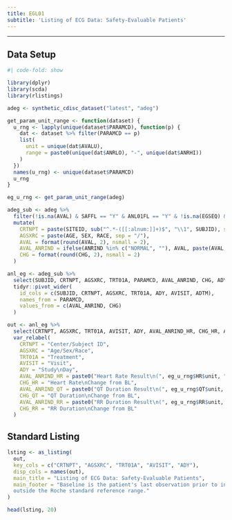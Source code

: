 ```yaml
---
title: EGL01
subtitle: 'Listing of ECG Data: Safety-Evaluable Patients'
---
```


------------------------------------------------------------------------

::: panel-tabset
## Data Setup

```r
#| code-fold: show

library(dplyr)
library(scda)
library(rlistings)

adeg <- synthetic_cdisc_dataset("latest", "adeg")

get_param_unit_range <- function(dataset) {
  u_rng <- lapply(unique(dataset$PARAMCD), function(p) {
    dat <- dataset %>% filter(PARAMCD == p)
    list(
      unit = unique(dat$AVALU),
      range = paste0(unique(dat$ANRLO), "-", unique(dat$ANRHI))
    )
  })
  names(u_rng) <- unique(dataset$PARAMCD)
  u_rng
}

eg_u_rng <- get_param_unit_range(adeg)

adeg_sub <- adeg %>%
  filter(!is.na(AVAL) & SAFFL == "Y" & ANL01FL == "Y" & !is.na(EGSEQ) & PARAMCD != "ECGINTP") %>%
  mutate(
    CRTNPT = paste(SITEID, sub("^.*-([[:alnum:]]+)$", "\\1", SUBJID), sep = "/"),
    AGSXRC = paste(AGE, SEX, RACE, sep = "/"),
    AVAL = format(round(AVAL, 2), nsmall = 2),
    AVAL_ANRIND = ifelse(ANRIND %in% c("NORMAL", ""), AVAL, paste(AVAL, substr(ANRIND, 1, 1), sep = "/")),
    CHG = format(round(CHG, 2), nsmall = 2)
  )

anl_eg <- adeg_sub %>%
  select(SUBJID, CRTNPT, AGSXRC, TRT01A, PARAMCD, AVAL_ANRIND, CHG, ADY, AVISIT, ADTM) %>%
  tidyr::pivot_wider(
    id_cols = c(SUBJID, CRTNPT, AGSXRC, TRT01A, ADY, AVISIT, ADTM),
    names_from = PARAMCD,
    values_from = c(AVAL_ANRIND, CHG)
  )

out <- anl_eg %>%
  select(CRTNPT, AGSXRC, TRT01A, AVISIT, ADY, AVAL_ANRIND_HR, CHG_HR, AVAL_ANRIND_QT, CHG_QT, AVAL_ANRIND_RR, CHG_RR) %>%
  var_relabel(
    CRTNPT = "Center/Subject ID",
    AGSXRC = "Age/Sex/Race",
    TRT01A = "Treatment",
    AVISIT = "Visit",
    ADY = "Study\nDay",
    AVAL_ANRIND_HR = paste0("Heart Rate Result\n(", eg_u_rng$HR$unit, ");\nRange:(", eg_u_rng$HR$range, ")"),
    CHG_HR = "Heart Rate\nChange from BL",
    AVAL_ANRIND_QT = paste0("QT Duration Result\n(", eg_u_rng$QT$unit, ");\nRange:(", eg_u_rng$QT$range, ")"),
    CHG_QT = "QT Duration\nChange from BL",
    AVAL_ANRIND_RR = paste0("RR Duration Result\n(", eg_u_rng$RR$unit, ");\nRange:(", eg_u_rng$RR$range, ")"),
    CHG_RR = "RR Duration\nChange from BL"
  )
```

## Standard Listing

```r
lsting <- as_listing(
  out,
  key_cols = c("CRTNPT", "AGSXRC", "TRT01A", "AVISIT", "ADY"),
  disp_cols = names(out),
  main_title = "Listing of ECG Data: Safety-Evaluable Patients",
  main_footer = "Baseline is the patient's last observation prior to initiation of study drug. Abnormalities are flagged as high (H) or low (L) if
  outside the Roche standard reference range."
)

head(lsting, 20)
```
:::
